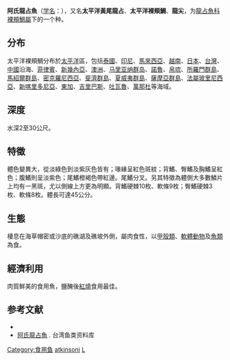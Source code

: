 {{Speciesbox
| image = Lethrinus atkinsoni JNC1742 - MNHN 2006-1636.JPG
| image_caption = ''Lethrinus atkinsoni''
| status = 
| status_system = 
| genus = Lethrinus
| species = atkinsoni
| authority = Seale, 1910
| synonyms = ''Lethrinus mahsena''
|}}

'''阿氏龍占魚'''（[[学名|学名]]：{{lang|la|'''''Lethrinus atkinsoni'''''}}），又名'''太平洋黃尾龍占'''、'''太平洋裸頰鯛'''、'''龍尖'''，为[[龍占魚科|龍占魚科]][[裸頰鯛屬|裸頰鯛屬]]下的一个种。
==分布==
太平洋裸頰鯛分布於[[太平洋|太平洋]]區，包括[[泰國|泰國]]、[[印尼|印尼]]、[[馬來西亞|馬來西亞]]、[[越南|越南]]、[[日本|日本]]、[[台灣|台灣]]、[[中國|中國]]沿海、[[菲律賓|菲律賓]]、[[新幾內亞|新幾內亞]]、[[澳洲|澳洲]]、[[马里亚纳群岛|马里亚纳群岛]]、[[諾魯|諾魯]]、[[帛琉|帛琉]]、[[所羅門群島|所羅門群島]]、[[馬紹爾群島|馬紹爾群島]]、[[密克羅尼西亞|密克羅尼西亞]]、[[斐濟群島|斐濟群島]]、[[夏威夷群島|夏威夷群島]]、[[薩摩亞群島|薩摩亞群島]]、[[法屬玻里尼西亞|法屬玻里尼西亞]]、[[新喀里多尼亞|新喀里多尼亞]]、[[東加|東加]]、[[吉里巴斯|吉里巴斯]]、[[吐瓦魯|吐瓦魯]]、[[萬那杜|萬那杜]]等海域。

==深度==
水深2至30公尺。

==特徵==
體色變異大，從淡綠色到淡紫灰色皆有；喙緣呈紅色斑紋；背鰭、臀鰭及胸鰭呈紅色；腹鰭則呈淡紫色；尾鰭橙褐色帶紅邊。尾鰭分叉。另其特徵為體側大多數鱗片上均有一黑斑，尤以側線上方更為明顯。背鰭硬棘10枚、軟條9枚；臀鰭硬棘3枚、軟條8枚。體長可達45公分。

==生態==
棲息在海草帽密或沙底的礁湖及礁坡外側，屬肉食性，以[[甲殼類|甲殼類]]、[[軟體動物|軟體動物]]及[[魚類|魚類]]為食。

==經濟利用==
肉質鮮美的食用魚，鹽醃後[[紅燒|紅燒]]食用最佳。

==参考文献==
* {{TaiBNET| zh=太平洋黃尾龍占 | id=382067 | binomial=Lethrinus atkinsoni | authority=Seale, 1910 | var= | accessdate=2013-01-24}}
* [https://fishdb.sinica.edu.tw/mobi/species.php?id=382067 阿氏龍占魚] {{Wayback|url=https://fishdb.sinica.edu.tw/mobi/species.php?id=382067 |date=20210712030249 }}. 台湾鱼类资料库
{{Taxonbar|from=Q1930942}}

[[Category:食用鱼|Category:食用鱼]]
[[Category:裸頰鯛屬|atkinsoni]]
[[Category:1910年描述的鱼类|L]]